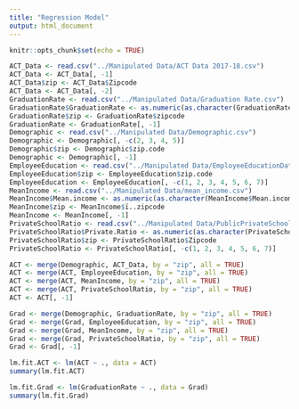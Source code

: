 ```yaml
---
title: "Regression Model"
output: html_document
---
```


```r
knitr::opts_chunk$set(echo = TRUE)
```

```r
ACT_Data <- read.csv("../Manipulated Data/ACT Data 2017-18.csv")
ACT_Data <- ACT_Data[, -1]
ACT_Data$zip <- ACT_Data$Zipcode
ACT_Data <- ACT_Data[, -2]
GraduationRate <- read.csv("../Manipulated Data/Graduation Rate.csv")
GraduationRate$GraduationRate <- as.numeric(as.character(GraduationRate$GraduationRate))
GraduationRate$zip <- GraduationRate$zipcode
GraduationRate <- GraduationRate[, -1]
Demographic <- read.csv("../Manipulated Data/Demographic.csv")
Demographic <- Demographic[, -c(2, 3, 4, 5)]
Demographic$zip <- Demographic$zip.code
Demographic <- Demographic[, -1]
EmployeeEducation <- read.csv("../Manipulated Data/EmployeeEducationData.csv")
EmployeeEducation$zip <- EmployeeEducation$zip.code
EmployeeEducation <- EmployeeEducation[, -c(1, 2, 3, 4, 5, 6, 7)]
MeanIncome <- read.csv("../Manipulated Data/mean_income.csv")
MeanIncome$Mean.income <- as.numeric(as.character(MeanIncome$Mean.income))
MeanIncome$zip <- MeanIncome$ï..zipcode
MeanIncome <- MeanIncome[, -1]
PrivateSchoolRatio <- read.csv("../Manipulated Data/PublicPrivateSchool.csv")
PrivateSchoolRatio$Private.Ratio <- as.numeric(as.character(PrivateSchoolRatio$Private.Ratio))
PrivateSchoolRatio$zip <- PrivateSchoolRatio$Zipcode
PrivateSchoolRatio <- PrivateSchoolRatio[, -c(1, 2, 3, 4, 5, 6, 7)]
```

```r

ACT <- merge(Demographic, ACT_Data, by = "zip", all = TRUE)
ACT <- merge(ACT, EmployeeEducation, by = "zip", all = TRUE)
ACT <- merge(ACT, MeanIncome, by = "zip", all = TRUE)
ACT <- merge(ACT, PrivateSchoolRatio, by = "zip", all = TRUE)
ACT <- ACT[, -1]

Grad <- merge(Demographic, GraduationRate, by = "zip", all = TRUE)
Grad <- merge(Grad, EmployeeEducation, by = "zip", all = TRUE)
Grad <- merge(Grad, MeanIncome, by = "zip", all = TRUE)
Grad <- merge(Grad, PrivateSchoolRatio, by = "zip", all = TRUE)
Grad <- Grad[, -1]

```

```r
lm.fit.ACT <- lm(ACT ~ ., data = ACT)
summary(lm.fit.ACT)

lm.fit.Grad <- lm(GraduationRate ~ ., data = Grad)
summary(lm.fit.Grad)
```


